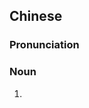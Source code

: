 {{also|球儿}}
==Chinese==
{{zh-forms|s=球儿}}

===Pronunciation===
{{zh-pron
|m=qiúr
|cat=n
}}

===Noun===
{{zh-noun}}

# {{erhua form of|ball}}